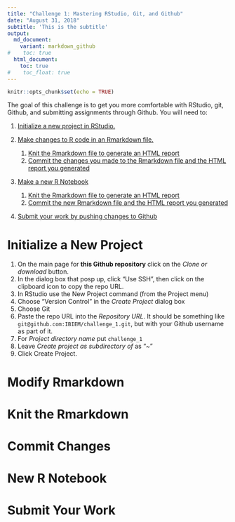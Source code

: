 ```yaml
---
title: "Challenge 1: Mastering RStudio, Git, and Github"
date: "August 31, 2018"
subtitle: 'This is the subtitle'
output:
  md_document:
    variant: markdown_github
#    toc: true
  html_document:
    toc: true
#    toc_float: true
---
```


```r
knitr::opts_chunk$set(echo = TRUE)
```

The goal of this challenge is to get you more comfortable with RStudio, git, Github, and submitting assignments through Github.  You will need to:

1. [Initialize a new project in RStudio.](#initialize-a-new-project)

2. [Make changes to R code in an Rmarkdown file.](#hack-some-r-code)
    1. [Knit the Rmarkdown file to generate an HTML report](#knit-the-rmarkdown)
    2. [Commit the changes you made to the Rmarkdown file and the HTML report you generated](#commit-changes)

5. [Make a new R Notebook](#new-r-notebook)
    1. [Knit the Rmarkdown file to generate an HTML report](#knit-the-rmarkdown)
    2. [Commit the new Rmarkdown file and the HTML report you generated](#commit-changes)

5. [Submit your work by pushing changes to Github](#submit-your-work)

# Initialize a New Project
1. On the main page for **this Github repository** click on the *Clone or download* button.
2. In the dialog box that posp up, click "Use SSH", then click on the clipboard icon to copy the repo URL.
3. In RStudio use the New Project command (from the Project menu)
4. Choose "Version Control" in the *Create Project* dialog box
5. Choose Git
6. Paste the repo URL into the *Repository URL*.  It should be something like `git@github.com:IBIEM/challenge_1.git`, but with your Github username as part of it.
7. For *Project directory name* put `challenge_1`
8. Leave *Create project as subdirectory of* as "~"
9. Click Create Project.

# Modify Rmarkdown

# Knit the Rmarkdown

# Commit Changes

# New R Notebook

# Submit Your Work
